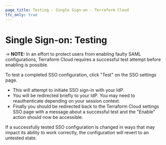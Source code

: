 ```yaml
---
page_title: Testing - Single Sign-on - Terraform Cloud
tfc_only: true
---
```


# Single Sign-on: Testing

-> **NOTE:** In an effort to protect users from enabling faulty SAML configurations, Terraform Cloud requires a successful test attempt before enabling is possible.

To test a completed SSO configuration, click "Test" on the SSO settings page.

- This will attempt to initiate SSO sign-in with your IdP.
- You will be redirected briefly to your IdP. You may need to reauthenticate depending on your session context.
- Finally you should be redirected back to the Terraform Cloud settings SSO page with a message about a successful test and the "Enable" action should now be accessible.

If a successfully tested SSO configuration is changed in ways that may impact its ability to work correctly, the configuration will revert to an untested state.
